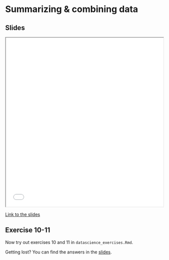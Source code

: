 # Summarizing & combining data

## Slides

```{=html}
<iframe class="slide-deck" src="slides/slides_tidyverse.html#summarizing-and-combining-data" title="Summarizing and combining data" width="100%" height="540"></iframe>
```

[Link to the slides](slides/slides_tidyverse.html#summarizing-and-combining-data)

## Exercise 10-11

Now try out exercises 10 and 11 in `datascience_exercises.Rmd`. 

::: {.callout-tip}
Getting lost? You can find the answers in the [slides](slides/slides_tidyverse.html#answers-exercises-10-and-11).
:::
